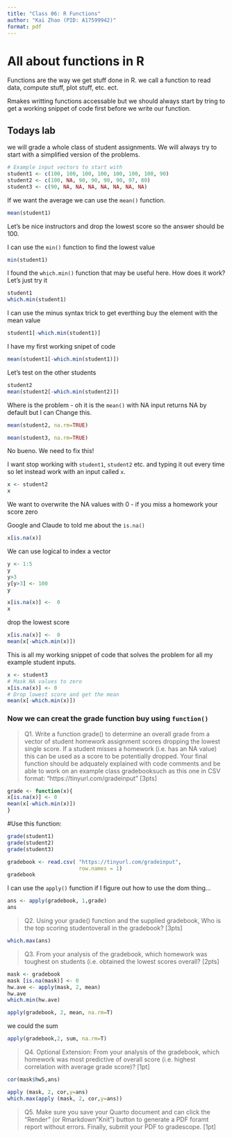 ```yaml
---
title: "Class 06: R Functions"
author: "Kai Zhao (PID: A17599942)"
format: pdf
---
```


# All about functions in R

Functions are the way we get stuff done in R. we call a function to read data, compute stuff, plot stuff, etc. ect.

Rmakes writting functions accessable but we should always start by tring to get a working snippet of code first before we write our function.

## Todays lab

we will grade a whole class of student assignments. We will always try to start with a simplified version of the problems.

```r
# Example input vectors to start with
student1 <- c(100, 100, 100, 100, 100, 100, 100, 90)
student2 <- c(100, NA, 90, 90, 90, 90, 97, 80)
student3 <- c(90, NA, NA, NA, NA, NA, NA, NA)
```


If we want the average we can use the `mean()` function.

```r
mean(student1)
```
Let's be nice instructors and drop the lowest score so the answer should be 100. 


I can use the `min()` function to find the lowest value

```r
min(student1)
```
I found the `which.min()` function that may be useful here.
How does it work? Let's just try it
```r
student1
which.min(student1)
```

I can use the minus syntax trick to get everthing buy the element with the mean value
```r
student1[-which.min(student1)]
```


I have my first working snipet of code
```r
mean(student1[-which.min(student1)])
```

Let's test on the other students

```r
student2
mean(student2[-which.min(student2)])

```


Where is the problem - oh it is the `mean()` with NA input returns NA by default but I can Change this.
```r
mean(student2, na.rm=TRUE)
```


```r
mean(student3, na.rm=TRUE)
```

No bueno. We need to fix this!

I want stop working with `student1`, `student2` etc. and typing it out every time so let instead work with an input called `x`.

```r
x <- student2
x
```

We want to overwrite the NA values with 0 - if you miss a homework your score zero 

Google and Claude to told me about the `is.na()`
```r
x[is.na(x)]
```

We can use logical to index a vector

```r
y <- 1:5
y
y>3
y[y>3] <- 100
y
```
```r
x[is.na(x)] <-  0
x
```
drop the lowest score
```r
x[is.na(x)] <-  0
mean(x[-which.min(x)])
```
This is all my working snippet of code that solves the problem for all my example student inputs.
```r
x <- student3
# Mask NA values to zero
x[is.na(x)] <- 0
# Drop lowest score and get the mean
mean(x[-which.min(x)])
```

### Now we can creat the grade function buy using `function()`
>Q1. Write a function grade() to determine an overall grade from a vector of student homework assignment scores dropping the lowest single score. If a student misses a homework (i.e. has an NA value) this can be used as a score to be potentially dropped. Your final function should be adquately explained with code comments and be able to work on an example class gradebooksuch as this one in CSV format: “https://tinyurl.com/gradeinput” [3pts]

```r
grade <- function(x){
x[is.na(x)] <- 0
mean(x[-which.min(x)])
}
```
#Use this function:
```r
grade(student1)
grade(student2)
grade(student3)
```


```r
gradebook <- read.csv( "https://tinyurl.com/gradeinput",
                       row.names = 1)
gradebook

```
I can use the `apply()` function if I figure out how to use the dom thing...

```r
ans <- apply(gradebook, 1,grade)
ans
```
> Q2. Using your grade() function and the supplied gradebook, Who is the top scoring studentoverall in the gradebook? [3pts]

```r
which.max(ans)
```

>Q3. From your analysis of the gradebook, which homework was toughest on students (i.e. obtained the lowest scores overall? [2pts]

```r
mask <- gradebook
mask [is.na(mask)] <- 0
hw.ave <- apply(mask, 2, mean)
hw.ave
which.min(hw.ave)
```

```r
apply(gradebook, 2, mean, na.rm=T)
```


we could the sum
```r
apply(gradebook,2, sum, na.rm=T)
```

>Q4. Optional Extension: From your analysis of the gradebook, which homework was most predictive of overall score (i.e. highest correlation with average grade score)? [1pt]


```r
cor(mask$hw5,ans)

```
```r
apply (mask, 2, cor,y=ans)
which.max(apply (mask, 2, cor,y=ans))
```
>Q5. Make sure you save your Quarto document and can click the “Render” (or Rmarkdown”Knit”) button to generate a PDF foramt report without errors. Finally, submit your PDF to gradescope. [1pt]






